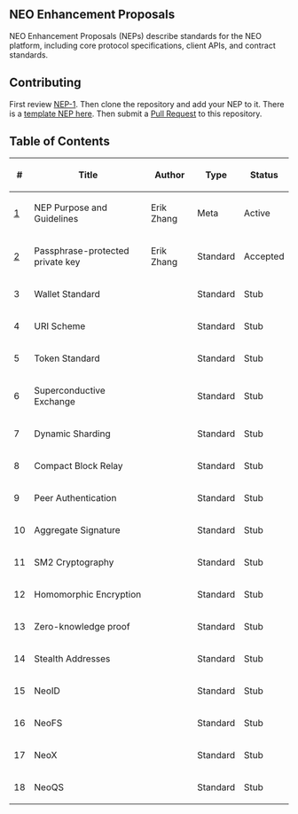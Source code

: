 ==NEO Enhancement Proposals==

NEO Enhancement Proposals (NEPs) describe standards for the NEO platform, including core protocol specifications, client APIs, and contract standards.

==Contributing==

First review [[nep-1.mediawiki|NEP-1]]. Then clone the repository and add your NEP to it. There is a [[nep-X.mediawiki|template NEP here]]. Then submit a [https://github.com/neo-project/proposals/pulls Pull Request] to this repository.

==Table of Contents==

{| class="wikitable sortable" style="width: auto; text-align: center; font-size: smaller; table-layout: fixed;"
!<nowiki>#</nowiki>
!Title
!Author
!Type
!Status
|-
| [[nep-1.mediawiki|1]]
| NEP Purpose and Guidelines
| Erik Zhang
| Meta
| Active
|-
| [https://github.com/neo-project/proposals/pull/2 2]
| Passphrase-protected private key
| Erik Zhang
| Standard
| Accepted
|-
| 3
| Wallet Standard
| 
| Standard
| Stub
|-
| 4
| URI Scheme
| 
| Standard
| Stub
|-
| 5
| Token Standard
| 
| Standard
| Stub
|-
| 6
| Superconductive Exchange
| 
| Standard
| Stub
|-
| 7
| Dynamic Sharding
| 
| Standard
| Stub
|-
| 8
| Compact Block Relay
| 
| Standard
| Stub
|-
| 9
| Peer Authentication
| 
| Standard
| Stub
|-
| 10
| Aggregate Signature
| 
| Standard
| Stub
|-
| 11
| SM2 Cryptography
| 
| Standard
| Stub
|-
| 12
| Homomorphic Encryption
| 
| Standard
| Stub
|-
| 13
| Zero-knowledge proof
| 
| Standard
| Stub
|-
| 14
| Stealth Addresses
| 
| Standard
| Stub
|-
| 15
| NeoID
| 
| Standard
| Stub
|-
| 16
| NeoFS
| 
| Standard
| Stub
|-
| 17
| NeoX
| 
| Standard
| Stub
|-
| 18
| NeoQS
| 
| Standard
| Stub
|}
